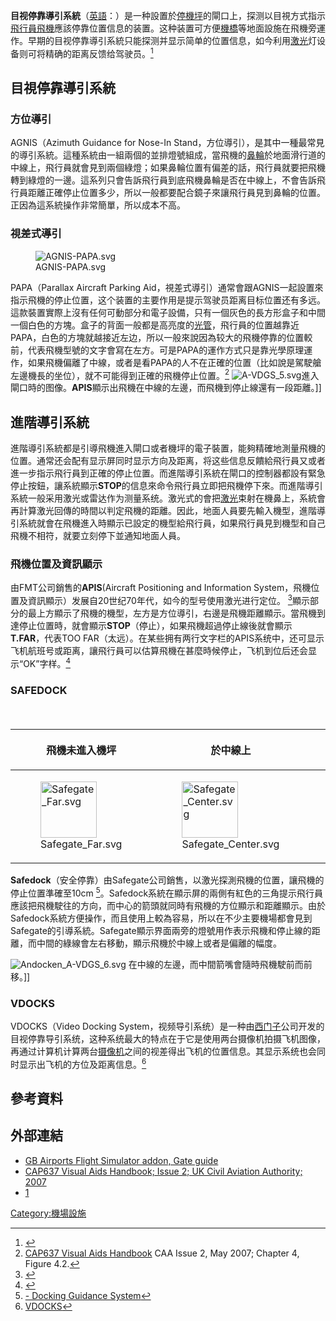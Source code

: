 '''目视停靠導引系統'''（[[英語|英語]]：{{lang|en|Visual Docking Guidance System}}）是一种設置於[[停機坪|停機坪]]的閘口上，探测以目視方式指示[[飛行員|飛行員]][[飛機|飛機]]應該停靠位置信息的装置。这种装置可方便[[空橋|機橋]]等地面設施在飛機旁運作。早期的目视停靠導引系統只能探测并显示简单的位置信息，如今利用[[激光|激光]]灯设备则可将精确的距离反馈给驾驶员。<ref>{{Cite web |url=http://www.caa.gov.tw/BIG5/files/%E8%A6%8F%E7%AF%84970701.pdf |title=規範 |access-date=2019-11-08 |archive-url=https://web.archive.org/web/20160305131437/http://www.caa.gov.tw/BIG5/files/%E8%A6%8F%E7%AF%84970701.pdf |archive-date=2016-03-05 |dead-url=yes }}</ref>

==目視停靠導引系統==

===方位導引===
AGNIS（Azimuth Guidance for Nose-In Stand，方位導引），是其中一種最常見的導引系統。這種系統由一組兩個的並排燈號組成，當飛機的[[鼻輪|鼻輪]]於地面滑行道的中線上，飛行員就會見到兩個綠燈；如果鼻輪位置有偏差的話，飛行員就要把飛機轉到綠燈的一邊。這系列只會告訴飛行員到底飛機鼻輪是否在中線上，不會告訴飛行員距離正確停止位置多少，所以一般都要配合鏡子來讓飛行員見到鼻輪的位置。正因為這系統操作非常簡單，所以成本不高。

===視差式導引===
[[Image:AGNIS-PAPA.svg|thumb]]

PAPA（Parallax Aircraft Parking Aid，視差式導引）通常會跟AGNIS一起設置來指示飛機的停止位置，这个装置的主要作用是提示驾驶员距离目标位置还有多远。這款裝置實際上沒有任何可動部分和電子設備，只有一個灰色的長方形盒子和中間一個白色的方塊。盒子的背面一般都是高亮度的[[光管|光管]]，飛行員的位置越靠近PAPA，白色的方塊就越接近左边，所以一般來說因為较大的飛機停靠的位置較前，代表飛機型號的文字會寫在左方。可是PAPA的運作方式只是靠光學原理運作，如果飛機偏離了中線，或者是看PAPA的人不在正確的位置（比如說是駕駛艙左邊機長的坐位），就不可能得到正確的飛機停止位置。<ref>[http://www.caa.co.uk/docs/33/CAP637.PDF CAP637 Visual Aids Handbook] {{Wayback|url=http://www.caa.co.uk/docs/33/CAP637.PDF |date=20140514105650 }} CAA Issue 2, May 2007; Chapter 4, Figure 4.2.</ref>
[[Image:A-VDGS_5.svg|left]]進入閘口時的图像。'''APIS'''顯示出飛機在中線的左邊，而飛機到停止線還有一段距離。]]
==進階導引系統==
進階導引系統都是引導飛機進入閘口或者機坪的電子裝置，能夠精確地測量飛機的位置。通常还会配有显示屏同时显示方向及距离，将这些信息反饋給飛行員又或者進一步指示飛行員到正確的停止位置。而進階導引系統在閘口的控制器都設有緊急停止按鈕，讓系統顯示'''STOP'''的信息來命令飛行員立即把飛機停下來。而進階導引系統一般采用激光或雷达作为测量系统。激光式的會把[[激光|激光]]束射在機鼻上，系統會再計算激光回傳的時間以判定飛機的距離。因此，地面人員要先輸入機型，進階導引系統就會在飛機進入時顯示已設定的機型給飛行員，如果飛行員見到機型和自己飛機不相符，就要立刻停下並通知地面人員。

===飛機位置及資訊顯示===

由FMT公司銷售的'''APIS'''(Aircraft Positioning and Information System，飛機位置及資訊顯示）发展自20世纪70年代，如今的型号使用激光进行定位。 <ref>{{Cite web |url=http://www.fmt.se/index.php?id=85 |title=FMT VDGS page, accessed 27 Feb 09 |accessdate=2010-06-01 |archive-date=2014-12-25 |archive-url=https://web.archive.org/web/20141225144543/http://www.fmt.se/index.php?id=85 |dead-url=no }}</ref>顯示部分的最上方顯示了飛機的機型，左方是方位導引，右邊是飛機距離顯示。當飛機到達停止位置時，就會顯示'''STOP'''（停止），如果飛機超過停止線後就會顯示'''T.FAR'''，代表TOO FAR（太远）。在某些拥有两行文字栏的APIS系统中，还可显示飞机航班号或距离，讓飛行員可以估算飛機在甚麼時候停止，飞机到位后还会显示“OK”字样。<ref>{{Cite web |url=http://www.fmt.se/index.php?id=96 |title=APIS++ Configuration |access-date=2010-06-03 |archive-date=2016-03-06 |archive-url=https://web.archive.org/web/20160306183913/http://www.fmt.se/index.php?id=96 |dead-url=no }}</ref>

===SAFEDOCK===
{| class="wikitable"
|+ Safegate 顯示
! 飛機未進入機坪 !! 於中線上 !! 於中線的左邊 !! 於中線的右邊 !! 接近停止線 !! 準備停下 !! 把飛機停下來 !! 超過了停止線
|-
| [[Image:Safegate_Far.svg|90px]] || [[Image:Safegate_Center.svg|90px]] || [[Image:Safegate_Left.svg|90px]] || [[Image:Safegate_Right.svg|90px]] || [[Image:Safegate_Near.svg|90px]] || [[Image:Safegate_Close.svg|90px]] || [[Image:Safegate_Stop.svg|90px]] || [[Image:Safegate_to_Far.svg|90px]]
|}
'''Safedock'''（安全停靠）由Safegate公司銷售，以激光探測飛機的位置，讓飛機的停止位置準確至10cm <ref>[http://www.safegate.com/index.php?id=59A-VDGS - Docking Guidance System]{{dead link|date=2018年1月 |bot=InternetArchiveBot |fix-attempted=yes }}</ref>。Safedock系統在顯示屏的兩側有紅色的三角提示飛行員應該把飛機駛往的方向，而中心的箭頭就同時有飛機的方位顯示和距離顯示。由於Safedock系統方便操作，而且使用上較為容易，所以在不少主要機場都會見到Safegate的引導系統。Safegate顯示界面兩旁的燈號用作表示飛機和停止線的距離，而中間的綠線會左右移動，顯示飛機於中線上或者是偏離的幅度。

[[Image:Andocken_A-VDGS_6.svg|right]] 在中線的左邊，而中間箭嘴會隨時飛機駛前而前移。]]

===VDOCKS===
VDOCKS（Video Docking System，视频导引系统）是一种由[[西门子|西门子]]公司开发的目视停靠导引系统，这种系统最大的特点在于它是使用两台摄像机拍摄飞机图像，再通过计算机计算两台[[摄像机|摄像机]]之间的视差得出飞机的位置信息。其显示系统也会同时显示出飞机的方位及距离信息。<ref>[https://www.swe.siemens.com/france/web/fr/offreglobale/Aeroport/Piste/Mire_d_accostage_vdocks/Documents/VDOCKS_1382348.pdf VDOCKS]</ref>
==參考資料==

<references/> 
[[Category:機場設施|Category:機場設施]]
==外部連結==
*[https://web.archive.org/web/20050216013356/http://gbairports.co.uk/ea2k/gateguide/gateguide.htm GB Airports Flight Simulator addon, Gate guide]
*[http://www.caa.co.uk/docs/33/CAP637.PDF CAP637 Visual Aids Handbook; Issue 2; UK Civil Aviation Authority; 2007] {{Wayback|url=http://www.caa.co.uk/docs/33/CAP637.PDF |date=20140514105650 }}
*[http://www.skybrary.aero/index.php/Stand_Entry_Guidance_Systems] {{Wayback|url=http://www.skybrary.aero/index.php/Stand_Entry_Guidance_Systems |date=20201202040235 }}